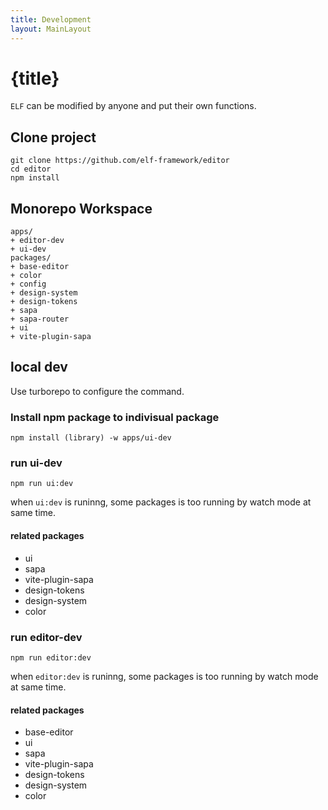 ```yaml
---
title: Development
layout: MainLayout
---
```


# {title}

`ELF` can be modified by anyone and put their own functions.

## Clone project 

```shell
git clone https://github.com/elf-framework/editor 
cd editor 
npm install 
```

## Monorepo Workspace 

```shell
apps/
+ editor-dev
+ ui-dev
packages/ 
+ base-editor
+ color
+ config
+ design-system
+ design-tokens
+ sapa
+ sapa-router
+ ui
+ vite-plugin-sapa

```

## local dev

Use turborepo to configure the command.

### Install npm package to indivisual package

```shell
npm install (library) -w apps/ui-dev 
```

### run ui-dev 

```shell
npm run ui:dev 
```

when `ui:dev` is runinng, some packages is too running by watch mode at same time.

#### related packages 
* ui
* sapa
* vite-plugin-sapa
* design-tokens
* design-system
* color

### run editor-dev

```shell
npm run editor:dev
```

when `editor:dev` is runinng, some packages is too running by watch mode at same time.

#### related packages 
* base-editor
* ui
* sapa
* vite-plugin-sapa
* design-tokens
* design-system
* color